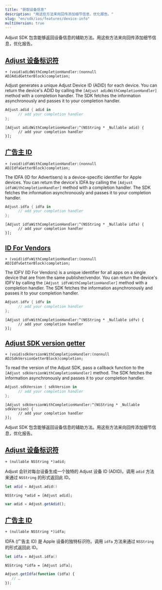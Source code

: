 ```yaml
---
title: "获取设备信息"
description: "用这些方法来向回传添加细节信息，优化报告。"
slug: "en/sdk/ios/features/device-info"
multiVersion: true
---
```

<sdkversion version="v5"> 

Adjust SDK 包含能够返回设备信息的辅助方法。用这些方法来向回传添加细节信息，优化报告。

[Adjust 设备标识符](adjust-device-identifier)
----------------------------------------

<codeblock title="Method signature"> 

```objc
+ (void)adidWithCompletionHandler:(nonnull ADJAdidGetterBlock)completion;
```

</CodeBlock> 

Adjust generates a unique Adjust Device ID \(ADID\) for each device. You can return the device's ADID by calling the `[Adjust adidWithCompletionHandler]` method with a completion handler. The SDK fetches the information asynchronously and passes it to your completion handler.
<tabs> <tab title="Swift" sync="swift"> 

```swift
Adjust.adid { adid in
      // add your completion handler
};
```

</Tab> <tab title="Objective-C" sync="objc"> 

```objc
[Adjust adidWithCompletionHandler:^(NSString * _Nullable adid) {
      // add your completion handler
}];
```

</Tab> </Tabs> 

[广告主 ID](id-for-advertisers)
----------------------------

<codeblock title="Method signature"> 

```objc
+ (void)idfaWithCompletionHandler:(nonnull ADJIdfaGetterBlock)completion;
```

</CodeBlock> 

The IDFA \(ID for Advertisers\) is a device\-specific identifier for Apple devices. You can return the device's IDFA by calling the `[Adjust idfaWithCompletionHandler]` method with a completion handler. The SDK fetches the information asynchronously and passes it to your completion handler.
<tabs> <tab title="Swift" sync="swift"> 

```swift
Adjust.idfa { idfa in
      // add your completion handler
};
```

</Tab> <tab title="Objective-C" sync="objc"> 

```objc
[Adjust idfaWithCompletionHandler:^(NSString * _Nullable idfa) {
      // add your completion handler
}];
```

</Tab> </Tabs> 

[ID For Vendors](id-for-vendors)
--------------------------------

<codeblock title="Method signature"> 

```objc
+ (void)idfvWithCompletionHandler:(nonnull ADJIdfvGetterBlock)completion;
```

</CodeBlock> 

The IDFV \(ID For Vendors\) is a unique identifier for all apps on a single device that are from the same publisher/vendor. You can return the device's IDFV by calling the `[Adjust idfvWithCompletionHandler]` method with a completion handler. The SDK fetches the information asynchronously and passes it to your completion handler.
<tabs> <tab title="Swift" sync="swift"> 

```swift
Adjust.idfv { idfv in
      // add your completion handler
};
```

</Tab> <tab title="Objective-C" sync="objc"> 

```objc
[Adjust idfvWithCompletionHandler:^(NSString * _Nullable idfv) {
      // add your completion handler
}];
```

</Tab> </Tabs> 

[Adjust SDK version getter](adjust-sdk-version-getter)
------------------------------------------------------

<codeblock title="Method signature"> 

```objc
+ (void)sdkVersionWithCompletionHandler:(nonnull ADJSdkVersionGetterBlock)completion;
```

</CodeBlock> 

To read the version of the Adjust SDK, pass a callback function to the `[Adjust sdkVersionWithCompletionHandler]` method. The SDK fetches the information asynchronously and passes it to your completion handler.
<tabs> <tab title="Swift" sync="swift"> 

```swift
Adjust.sdkVersion { sdkVersion in
      // add your completion handler
};
```

</Tab> <tab title="Objective-C" sync="objc"> 

```objc
[Adjust sdkVersionWithCompletionHandler:^(NSString * _Nullable sdkVersion) {
      // add your completion handler
}];
```

</Tab> </Tabs> </SdkVersion> <sdkversion version="v4"> 

Adjust SDK 包含能够返回设备信息的辅助方法。用这些方法来向回传添加细节信息，优化报告。

[Adjust 设备标识符](adjust-device-identifier)
----------------------------------------

<codeblock title="Method signature"> 

```objc
+ (nullable NSString *)adid;
```

</CodeBlock> 

Adjust 会针对每台设备生成一个独特的 Adjust 设备 ID \(ADID\)。调用 `adid` 方法来通过 `NSString` 的形式返回此 ID。
<tabs> <tab title="Swift" sync="swift"> 

```swift
let adid = Adjust.adid()
```

</Tab> <tab title="Objective-C" sync="objc"> 

```objc
NSString *adid = [Adjust adid];
```

</Tab> <tab title="Javascript" sync="js"> 

```js
var adid = Adjust.getAdid();
```

</Tab> </Tabs> 

[广告主 ID](id-for-advertisers)
----------------------------

<codeblock title="Method signature"> 

```objc
+ (nullable NSString *)idfa;
```

</CodeBlock> 

IDFA \(广告主 ID\) 是 Apple 设备的独特标识符。调用 `idfa` 方法来通过 `NSString` 的形式返回此 ID。
<tabs> <tab title="Swift" sync="swift"> 

```swift
let idfa = Adjust.idfa()
```

</Tab> <tab title="Objective-C" sync="objc"> 

```objc
NSString *idfa = [Adjust idfa];
```

</Tab> <tab title="Javascript" sync="js"> 

```js
Adjust.getIdfa(function (idfa) {
   // …
});
```

</Tab> </Tabs> </SdkVersion>

